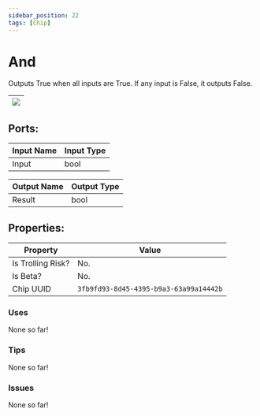 ```yaml
---
sidebar_position: 22
tags: [Chip]
---
```


# And


Outputs True when all inputs are True. If any input is False, it outputs False.

| ![](https://images-ext-2.discordapp.net/external/MPmIaQzlEPmgGWlgi-WxBBXt0Bjv_zWPkg1y1f_sy3s/https/www.recroomcircuits.com/image/circuit/absolute-value?width=206&height=108) |
|-----|

## Ports:

| Input Name | Input Type |
|-----------|-----------|
| Input | bool |

| Output Name | Output Type |
|-----------|-----------|
| Result | bool |

## Properties:

| Property  | Value |
|-------------------|-----------|
| Is Trolling Risk? | No. |
| Is Beta? | No. |
| Chip UUID | `3fb9fd93-8d45-4395-b9a3-63a99a14442b` |

### Uses

None so far!

### Tips

None so far!

### Issues

None so far!